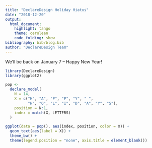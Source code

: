 ```yaml
---
title: "DeclareDesign Holiday Hiatus"
date: "2018-12-20"
output:
  html_document:
    highlight: tango
    theme: cerulean
    code_folding: show
bibliography: bib/blog.bib  
author: "DeclareDesign Team"
---
```


We'll be back on January 7 -- Happy New Year!

```r
library(DeclareDesign)
library(ggplot2)

pop <-
  declare_model(
    N = 14,
    X = c("H", "A", "P", "P", "Y", " ", 
          "H", "O", "L", "I", "D", "A", "Y", "S"),
    position = N:1,
    index = match(X, LETTERS)
  )

ggplot(data = pop(), aes(index, position, color = X)) +
  geom_text(aes(label = X)) +
  theme_bw() +
  theme(legend.position = "none", axis.title = element_blank())
```


